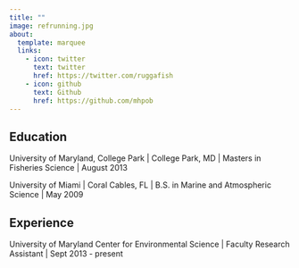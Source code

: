 ```yaml
---
title: ""
image: refrunning.jpg
about:
  template: marquee
  links:
    - icon: twitter
      text: twitter
      href: https://twitter.com/ruggafish
    - icon: github
      text: Github
      href: https://github.com/mhpob
---
```




## Education

University of Maryland, College Park | College Park, MD |
Masters in Fisheries Science | August 2013

University of Miami | Coral Cables, FL |
B.S. in Marine and Atmospheric Science | May 2009

## Experience

University of Maryland Center for Environmental Science | Faculty Research Assistant | Sept 2013 - present